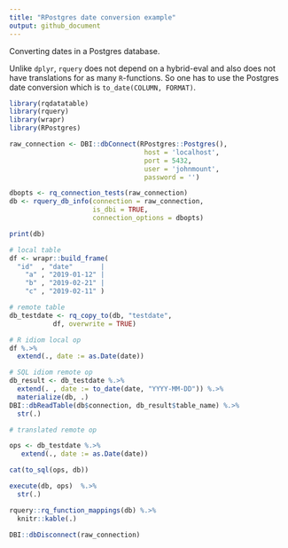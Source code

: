 ```yaml
---
title: "RPostgres date conversion example"
output: github_document
---
```


Converting dates in a Postgres database.

Unlike `dplyr`, `rquery` does not depend on a hybrid-eval and also does not have translations for as many `R`-functions.
So one has to use the Postgres date conversion which is `to_date(COLUMN, FORMAT)`.

```r
library(rqdatatable)
library(rquery)
library(wrapr)
library(RPostgres)

raw_connection <- DBI::dbConnect(RPostgres::Postgres(),
                                  host = 'localhost',
                                  port = 5432,
                                  user = 'johnmount',
                                  password = '')

dbopts <- rq_connection_tests(raw_connection)
db <- rquery_db_info(connection = raw_connection,
                     is_dbi = TRUE,
                     connection_options = dbopts)

print(db)

# local table
df <- wrapr::build_frame(
  "id"  , "date"       |
    "a" , "2019-01-12" |
    "b" , "2019-02-21" |
    "c" , "2019-02-11" )

# remote table
db_testdate <- rq_copy_to(db, "testdate",
           df, overwrite = TRUE)

# R idiom local op
df %.>%
  extend(., date := as.Date(date))

# SQL idiom remote op
db_result <- db_testdate %.>%
  extend(. , date := to_date(date, "YYYY-MM-DD")) %.>%
  materialize(db, .)
DBI::dbReadTable(db$connection, db_result$table_name) %.>%
  str(.)

# translated remote op

ops <- db_testdate %.>%
   extend(., date := as.Date(date))

cat(to_sql(ops, db))

execute(db, ops)  %.>%
  str(.)

rquery::rq_function_mappings(db) %.>%
  knitr::kable(.)

DBI::dbDisconnect(raw_connection)
```
